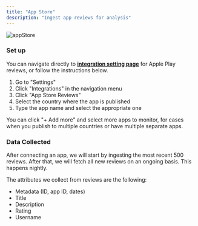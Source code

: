 ```yaml
---
title: "App Store"
description: "Ingest app reviews for analysis"
---
```


![appStore](/images/appStore.png)

### Set up

You can navigate directly to **[integration setting page](https://app.monterey.ai/w/default/settings/integrations/app-store-reviews)** for Apple Play reviews, or follow the instructions below.

1. Go to "Settings"
2. Click "Integrations" in the navigation menu
3. Click "App Store Reviews"
4. Select the country where the app is published
5. Type the app name and select the appropriate one

You can click "+ Add more" and select more apps to monitor, for cases when you publish to multiple countries or have multiple separate apps.

### Data Collected

After connecting an app, we will start by ingesting the most recent 500 reviews. After that, we will fetch all new reviews on an ongoing basis. This happens nightly.

The attributes we collect from reviews are the following:
- Metadata (ID, app ID, dates)
- Title
- Description
- Rating
- Username

